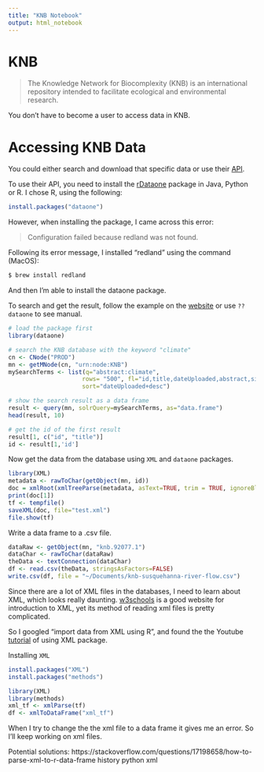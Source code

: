 ```yaml
---
title: "KNB Notebook"
output: html_notebook
---
```


# KNB

> The Knowledge Network for Biocomplexity (KNB) is an international repository intended to facilitate ecological and environmental research.

You don't have to become a user to access data in KNB.

# Accessing KNB Data
You could either search and download that specific data or use their [API](https://knb.ecoinformatics.org/api).

To use their API, you need to install the [rDataone](https://github.com/DataONEorg/rdataone) package in Java, Python or R. I chose R, using the following:
```r
install.packages("dataone")
```
However, when installing the package, I came across this error:

> Configuration failed because redland was not found.

Following its error message, I installed "redland" using the command (MacOS):
```bash
$ brew install redland 
```
And then I'm able to install the dataone package.


To search and get the result, follow the example on the [website](https://github.com/DataONEorg/rdataone) or use `??dataone` to see manual. 
```r
# load the package first
library(dataone)

# search the KNB database with the keyword "climate"
cn <- CNode("PROD")
mn <- getMNode(cn, "urn:node:KNB")
mySearchTerms <- list(q="abstract:climate",
                     rows= "500", fl="id,title,dateUploaded,abstract,size",
                     sort="dateUploaded+desc")

# show the search result as a data frame
result <- query(mn, solrQuery=mySearchTerms, as="data.frame")
head(result, 10)

# get the id of the first result
result[1, c("id", "title")]
id <- result[1,'id']
```

Now get the data from the database using `XML` and `dataone` packages.
```r
library(XML)
metadata <- rawToChar(getObject(mn, id))
doc = xmlRoot(xmlTreeParse(metadata, asText=TRUE, trim = TRUE, ignoreBlanks = TRUE))
print(doc[1])
tf <- tempfile()
saveXML(doc, file="test.xml")
file.show(tf)

```


Write a data frame to a .csv file.
```r
dataRaw <- getObject(mn, "knb.92077.1")
dataChar <- rawToChar(dataRaw)
theData <- textConnection(dataChar)
df <- read.csv(theData, stringsAsFactors=FALSE)
write.csv(df, file = "~/Documents/knb-susquehanna-river-flow.csv")
```



Since there are a lot of XML files in the databases, I need to learn about XML, which looks really daunting. [w3schools](https://www.w3schools.com/xml/xml_whatis.asp) is a good website for introduction to XML, yet its method of reading xml files is pretty complicated.

So I googled "import data from XML using R", and found the the Youtube [tutorial](https://www.youtube.com/watch?v=1cM_ZNZ9hhE) of using XML package. 

Installing `XML`
```r
install.packages("XML")
install.packages("methods")
```

```r
library(XML)
library(methods)
xml_tf <- xmlParse(tf)
df <- xmlToDataFrame("xml_tf")
```
When I try to change the the xml file to a data frame it gives me an error. So I'll keep working on xml files. 

Potential solutions:
https://stackoverflow.com/questions/17198658/how-to-parse-xml-to-r-data-frame
history
python xml
